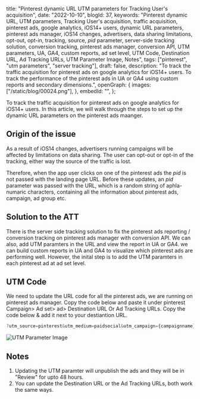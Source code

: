   title: "Pinterest dynamic URL UTM parameters for Tracking User's acquisition",
  date: "2022-10-10",
  blogId: 37,
  keywords:
    "Pinterest dynamic URL, UTM parameters, Tracking User's acquisition, traffic acquisition, pinterest ads, google analytics, iOS14+ users, dynamic URL parameters, pinterest ads manager, iOS14 changes, advertisers, data sharing limitations, opt-out, opt-in, tracking, source, _pid_ parameter, server-side tracking solution, conversion tracking, pinterest ads manager, conversion API, UTM parameters, UA, GA4, custom reports, ad set level, UTM Code, Destination URL, Ad Tracking URLs, UTM Parameter Image, Notes",
  tags: ["pinterest", "utm parameters", "server tracking"],
  draft: false,
  description:
    "To track the traffic acquisition for pinterest ads on google analytics for iOS14+ users. To track the performance of the pinterest ads in UA or GA4 using custom reports and secondary dimensions.",
  openGraph: {
    images: ["/static/blog/00024.png"],
  },
  embedId: "",
};

<BlogHeader metadata={metadata} />

To track the traffic acquisition for pinterest ads on google analytics for iOS14+ users. In this article, we will walk through the steps to set up the dynamic URL parameters on the pinterest ads maanger.

## Origin of the issue

As a result of iOS14 changes, advertisers running campaigns will be affected by limitations on data sharing. The user can opt-out or opt-in of the tracking, either way the source of the traffic is lost.

Therefore, when the app user clicks on one of the pinterest ads the _pid_ is not passed with the landing page URL. Before these updates, an _pid_ parameter was passed with the URL, which is a random string of aphla-numaric characters, containing all the information about pinterest ads, campaign, ad group etc.

## Solution to the ATT

There is the server side tracking solution to fix the pinterest ads reporting / conversion tracking on pinterest ads manager with conversion API. We can also, add UTM paramters in the URL and view the report in UA or GA4. we can build custom reports in UA and GA4 to visualize which pinterest ads are performing well. However, the inital step is to add the UTM paramters in each pinterest ad at ad set level.

## UTM Code

We need to update the URL code for all the pinterest ads, we are running on pinterest ads manager. Copy the code below and paste it under pinterest Campaign> Ad set> ad> Destination URL Or Ad Tracking URLs. Copy the code below & add it next to your destiantion URL.

```javascript
?utm_source=pinterest&utm_medium=paidsocial&utm_campaign={campaignname}&utm_id={campaignid}&utm_term={adgroupname}&utm_content={adid}
```

![UTM Parameter Image](/static/blog/00037_1.png)

## Notes

1. Updating the UTM paramter will unpublish the ads and they will be in "Review" for upto 48 hours.
2. You can update the Destination URL or the Ad Tracking URLs, both work the same ways.
